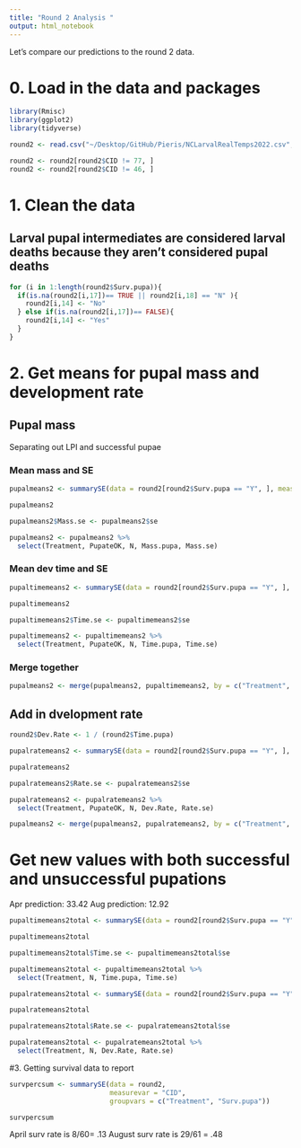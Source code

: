 ```yaml
---
title: "Round 2 Analysis "
output: html_notebook
---
```


Let's compare our predictions to the round 2 data. 

# 0. Load in the data and packages

```r
library(Rmisc)
library(ggplot2)
library(tidyverse)
```

```r
round2 <- read.csv("~/Desktop/GitHub/Pieris/NCLarvalRealTemps2022.csv", header = TRUE)

round2 <- round2[round2$CID != 77, ]
round2 <- round2[round2$CID != 46, ]
```

# 1. Clean the data

## Larval pupal intermediates are considered larval deaths because they aren't considered pupal deaths
```r
for (i in 1:length(round2$Surv.pupa)){
  if(is.na(round2[i,17])== TRUE || round2[i,18] == "N" ){
    round2[i,14] <- "No"
  } else if(is.na(round2[i,17])== FALSE){
    round2[i,14] <- "Yes"
  }
}

```

# 2. Get means for pupal mass and development rate

## Pupal mass

Separating out LPI and successful pupae 

### Mean mass and SE

```r
pupalmeans2 <- summarySE(data = round2[round2$Surv.pupa == "Y", ], measurevar = "Mass.pupa", groupvars = c("Treatment", "PupateOK"))

pupalmeans2

pupalmeans2$Mass.se <- pupalmeans2$se

pupalmeans2 <- pupalmeans2 %>%
  select(Treatment, PupateOK, N, Mass.pupa, Mass.se)


```

### Mean dev time and SE

```r
pupaltimemeans2 <- summarySE(data = round2[round2$Surv.pupa == "Y", ], measurevar = "Time.pupa", groupvars = c("Treatment", "PupateOK"))

pupaltimemeans2

pupaltimemeans2$Time.se <- pupaltimemeans2$se

pupaltimemeans2 <- pupaltimemeans2 %>%
  select(Treatment, PupateOK, N, Time.pupa, Time.se)
```

### Merge together

```r
pupalmeans2 <- merge(pupalmeans2, pupaltimemeans2, by = c("Treatment", "PupateOK", "N"))
```


## Add in dvelopment rate

```r
round2$Dev.Rate <- 1 / (round2$Time.pupa)
```

```r
pupalratemeans2 <- summarySE(data = round2[round2$Surv.pupa == "Y", ], measurevar = "Dev.Rate", groupvars = c("Treatment", "PupateOK"))

pupalratemeans2

pupalratemeans2$Rate.se <- pupalratemeans2$se

pupalratemeans2 <- pupalratemeans2 %>%
  select(Treatment, PupateOK, N, Dev.Rate, Rate.se)
```


```r
pupalmeans2 <- merge(pupalmeans2, pupalratemeans2, by = c("Treatment", "PupateOK", "N"))
```


# Get new values with both successful and unsuccessful pupations

Apr prediction: 33.42
Aug prediction: 12.92


```r
pupaltimemeans2total <- summarySE(data = round2[round2$Surv.pupa == "Y", ], measurevar = "Time.pupa", groupvars = c("Treatment"))

pupaltimemeans2total

pupaltimemeans2total$Time.se <- pupaltimemeans2total$se

pupaltimemeans2total <- pupaltimemeans2total %>%
  select(Treatment, N, Time.pupa, Time.se)
```


```r
pupalratemeans2total <- summarySE(data = round2[round2$Surv.pupa == "Y", ], measurevar = "Dev.Rate", groupvars = c("Treatment"))

pupalratemeans2total

pupalratemeans2total$Rate.se <- pupalratemeans2total$se

pupalratemeans2total <- pupalratemeans2total %>%
  select(Treatment, N, Dev.Rate, Rate.se)
```

#3. Getting survival data to report
```r
survpercsum <- summarySE(data = round2, 
                         measurevar = "CID", 
                         groupvars = c("Treatment", "Surv.pupa"))

survpercsum
```

April surv rate is 8/60= .13
August surv rate is 29/61 = .48





